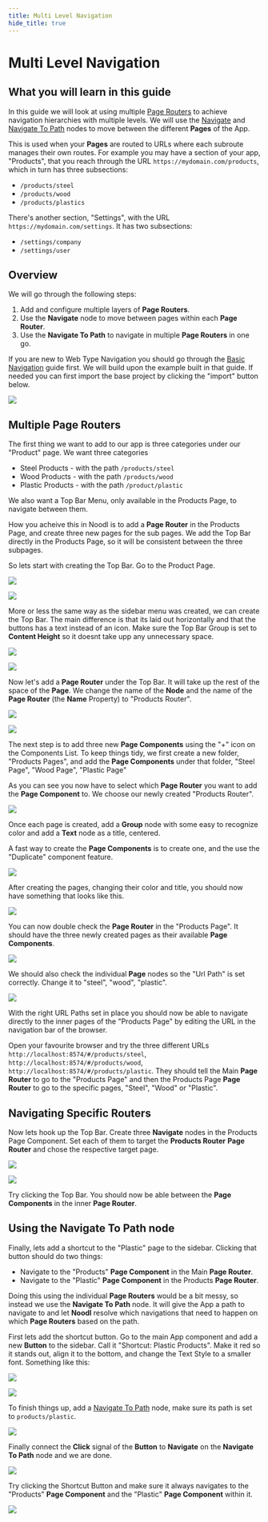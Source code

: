 ```yaml
---
title: Multi Level Navigation
hide_title: true
---
```


# Multi Level Navigation

## What you will learn in this guide

In this guide we will look at using multiple [Page Routers](/nodes/navigation/page-router) to achieve navigation hierarchies with multiple levels. We will use the [Navigate](/nodes/navigation/navigate) and [Navigate To Path](/nodes/navigation/navigate-to-path) nodes to move between the different **Pages** of the App.

This is used when your **Pages** are routed to URLs where each subroute manages their own routes. For example you may have a section of your app, "Products", that you reach through the URL `https://mydomain.com/products`, which in turn has three subsections:

-   `/products/steel`
-   `/products/wood`
-   `/products/plastics`

There's another section, "Settings", with the URL `https://mydomain.com/settings`. It has two subsections:

-   `/settings/company`
-   `/settings/user`

## Overview

We will go through the following steps:

1. Add and configure multiple layers of **Page Routers**.
2. Use the **Navigate** node to move between pages within each **Page Router**.
3. Use the **Navigate To Path** to navigate in multiple **Page Routers** in one go.

If you are new to Web Type Navigation you should go through the [Basic Navigation](/docs/guides/navigation/basic-navigation) guide first.
We will build upon the example built in that guide. If needed you can first import the base project by clicking the "import" button below.

<div className="ndl-image-with-background l">

![](/docs/guides/navigation/multi-level-navigation/prev-final.gif)

<ImportButton
    zip="/docs/guides/navigation/multi-level-navigation/basic-navigation.zip"
    name="Basic Navigation"
    thumb="/docs/guides/navigation/multi-level-navigation/ui-2.png"
/>

</div>

## Multiple Page Routers

The first thing we want to add to our app is three categories under our "Product" page. We want three categories

-   Steel Products - with the path `/products/steel`
-   Wood Products - with the path `/products/wood`
-   Plastic Products - with the path `/product/plastic`

We also want a Top Bar Menu, only available in the Products Page, to navigate between them.

How you acheive this in Noodl is to add a **Page Router** in the Products Page, and create three new pages for the sub pages. We add the Top Bar directly in the Products Page, so it will be consistent between the three subpages.

So lets start with creating the Top Bar. Go to the Product Page.

<div className="ndl-image-with-background">

![](/docs/guides/navigation/multi-level-navigation/component-list-1.png)

</div>

<div className="ndl-image-with-background">

![](/docs/guides/navigation/multi-level-navigation/products-page-1.png)

</div>

More or less the same way as the sidebar menu was created, we can create the Top Bar. The main difference is that its laid out horizontally and that the buttons has a text instead of an icon. Make sure the Top Bar Group is set to **Content Height** so it doesnt take upp any unnecessary space.

<div className="ndl-image-with-background">

![](/docs/guides/navigation/multi-level-navigation/products-page-2.png)

</div>

<div className="ndl-image-with-background s">

![](/docs/guides/navigation/multi-level-navigation/top-bar-panel.png)

</div>

Now let's add a **Page Router** under the Top Bar. It will take up the rest of the space of the **Page**. We change the name of the **Node** and the name of the **Page Router** (the **Name** Property) to "Products Router".

<div className="ndl-image-with-background">

![](/docs/guides/navigation/multi-level-navigation/page-router-1.png)

</div>

<div className="ndl-image-with-background">

![](/docs/guides/navigation/multi-level-navigation/products-page-3.png)

</div>

The next step is to add three new **Page Components** using the "+" icon on the Components List. To keep things tidy, we first create a new folder, "Products Pages", and add the **Page Components** under that folder, "Steel Page", "Wood Page", "Plastic Page"

As you can see you now have to select which **Page Router** you want to add the **Page Component** to. We choose our newly created "Products Router".

<div className="ndl-image-with-background">

![](/docs/guides/navigation/multi-level-navigation/add-page.png)

</div>

Once each page is created, add a **Group** node with some easy to recognize color and add a **Text** node as a title, centered.

A fast way to create the **Page Components** is to create one, and the use the "Duplicate" component feature.

<div className="ndl-image-with-background">

![](/docs/guides/navigation/multi-level-navigation/duplicate-page.png)

</div>

After creating the pages, changing their color and title, you should now have something that looks like this.

<div className="ndl-image-with-background l">

![](/docs/guides/navigation/multi-level-navigation/pages-1.png)

</div>

You can now double check the **Page Router** in the "Products Page". It should have the three newly created pages as their available **Page Components**.

<div className="ndl-image-with-background">

![](/docs/guides/navigation/multi-level-navigation/page-router-2.png)

</div>

We should also check the individual **Page** nodes so the "Url Path" is set correctly. Change it to "steel", "wood", "plastic".

<div className="ndl-image-with-background">

![](/docs/guides/navigation/multi-level-navigation/page-path-1.png)

</div>

With the right URL Paths set in place you should now be able to navigate directly to the inner pages of the "Products Page" by editing the URL in the navigation bar of the browser.

Open your favourite browser and try the three different URLs `http://localhost:8574/#/products/steel`, `http://localhost:8574/#/products/wood`, `http://localhost:8574/#/products/plastic`. They should tell the Main **Page Router** to go to the "Products Page" and then the Products Page **Page Router** to go to the specific pages, "Steel", "Wood" or "Plastic".

## Navigating Specific Routers

Now lets hook up the Top Bar. Create three **Navigate** nodes in the Products Page Component. Set each of them to target the **Products Router** **Page Router** and chose the respective target page.

<div className="ndl-image-with-background l">

![](/docs/guides/navigation/multi-level-navigation/topbar-navigate.png)

</div>

<div className="ndl-image-with-background">

![](/docs/guides/navigation/multi-level-navigation/products-router-navigate.png)

</div>

Try clicking the Top Bar. You should now be able between the **Page Components** in the inner **Page Router**.

## Using the Navigate To Path node

Finally, lets add a shortcut to the "Plastic" page to the sidebar. Clicking that button should do two things:

-   Navigate to the "Products" **Page Component** in the Main **Page Router**.
-   Navigate to the "Plastic" **Page Component** in the Products **Page Router**.

Doing this using the individual **Page Routers** would be a bit messy, so instead we use the **Navigate To Path** node. It will give the App a path to navigate to and let **Noodl** resolve which navigations that need to happen on which **Page Routers** based on the path.

First lets add the shortcut button. Go to the main App component and add a new **Button** to the sidebar. Call it "Shortcut: Plastic Products". Make it red so it stands out, align it to the bottom, and change the Text Style to a smaller font. Something like this:

<div className="ndl-image-with-background">

![](/docs/guides/navigation/multi-level-navigation/shortcut-1.png)

</div>

<div className="ndl-image-with-background">

![](/docs/guides/navigation/multi-level-navigation/main-app-1.png)

</div>

To finish things up, add a [Navigate To Path](/nodes/navigation/navigate-to-path) node, make sure its path is set to `products/plastic`.

<div className="ndl-image-with-background">

![](/docs/guides/navigation/multi-level-navigation/navigate-to-path.png)

</div>

Finally connect the **Click** signal of the **Button** to **Navigate** on the **Navigate To Path** node and we are done.

<div className="ndl-image-with-background">

![](/docs/guides/navigation/multi-level-navigation/main-app-2.png)

</div>

Try clicking the Shortcut Button and make sure it always navigates to the "Products" **Page Component** and the "Plastic" **Page Component** within it.

<div className="ndl-image-with-background l">

![](/docs/guides/navigation/multi-level-navigation/multi-level-final.gif)

<ImportButton
    zip="/docs/guides/navigation/multi-level-navigation/multi-level-navigation.zip"
    name="Multi Level Navigation"
    thumb="/docs/guides/navigation/multi-level-navigation/multi-level-thumb.png"
/>

</div>
